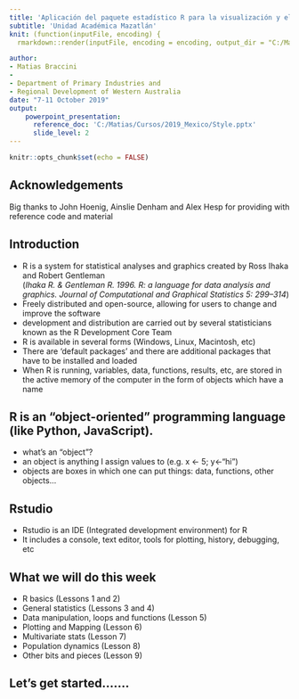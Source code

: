 ```yaml
---
title: 'Aplicación del paquete estadístico R para la visualización y el análisis de datos pesqueros y ecológicos'
subtitle: 'Unidad Académica Mazatlán'
knit: (function(inputFile, encoding) {
  rmarkdown::render(inputFile, encoding = encoding, output_dir = "C:/Matias/Cursos/2019_Mexico/htmls") })

author: 
- Matias Braccini
-
- Department of Primary Industries and 
- Regional Development of Western Australia
date: "7-11 October 2019"
output: 
    powerpoint_presentation:
      reference_doc: 'C:/Matias/Cursos/2019_Mexico/Style.pptx'
      slide_level: 2
---
```



```r
knitr::opts_chunk$set(echo = FALSE)
```


## Acknowledgements
Big thanks to John Hoenig, Ainslie Denham and Alex Hesp for providing with reference code and material 

## Introduction
- R is a system for statistical analyses and graphics created by Ross Ihaka and Robert Gentleman <br>
(*Ihaka R. & Gentleman R. 1996. R: a language for data analysis and graphics. Journal of Computational and Graphical Statistics 5: 299–314*)
- Freely distributed and open-source, allowing for users to change and improve the software
- development and distribution are carried out by several statisticians known as the R Development Core Team
- R is available in several forms (Windows, Linux, Macintosh, etc)
- There are 'default packages' and there are additional packages that have to be installed and loaded
- When R is running, variables, data, functions, results, etc, are stored in
the active memory of the computer in the form of objects which have a name

## R is an “object-oriented” programming language (like Python, JavaScript).
- what's an “object”?
-  an object is anything I assign values to (e.g. x <- 5; y<-"hi")
- objects are boxes in which one can put things: data, functions, other objects...

## Rstudio
- Rstudio is an IDE (Integrated development environment) for R
- It includes a console, text editor, tools for plotting, history, debugging, etc

## What we will do this week
- R basics (Lessons 1 and 2)
- General statistics (Lessons 3 and 4)
- Data manipulation, loops and functions (Lesson 5)
- Plotting and Mapping (Lesson 6)
- Multivariate stats (Lesson 7)
- Population dynamics (Lesson 8)
- Other bits and pieces (Lesson 9)


## Let's get started.......
